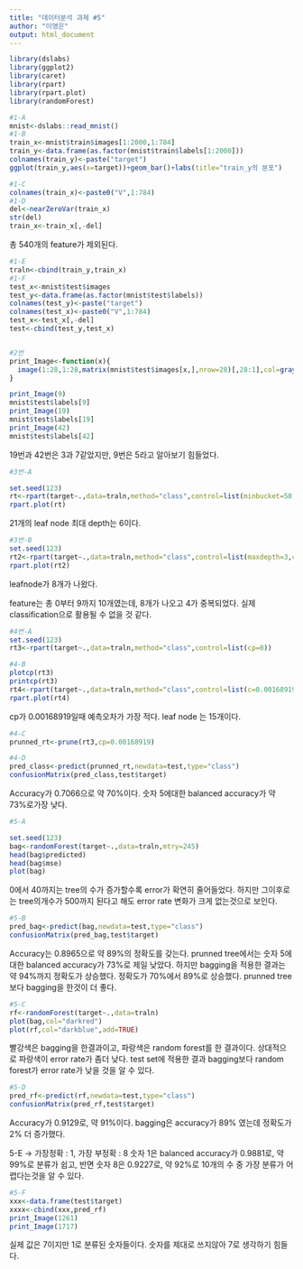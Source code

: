 ```yaml
---
title: "데이터분석 과제 #5"
author: "이영은"
output: html_document
---
```


```r
library(dslabs)
library(ggplot2)
library(caret)
library(rpart)
library(rpart.plot)
library(randomForest)

#1-A
mnist<-dslabs::read_mnist()
#1-B
train_x<-mnist$train$images[1:2000,1:784]
train_y<-data.frame(as.factor(mnist$train$labels[1:2000]))
colnames(train_y)<-paste("target")
ggplot(train_y,aes(x=target))+geom_bar()+labs(title="train_y의 분포")
```

```r
#1-C
colnames(train_x)<-paste0("V",1:784)
#1-D
del<-nearZeroVar(train_x)
str(del)
train_x<-train_x[,-del]
```

총 540개의 feature가 제외된다.

```r
#1-E
traln<-cbind(train_y,train_x)
#1-F
test_x<-mnist$test$images
test_y<-data.frame(as.factor(mnist$test$labels))
colnames(test_y)<-paste("target")
colnames(test_x)<-paste0("V",1:784)
test_x<-test_x[,-del]
test<-cbind(test_y,test_x)


#2번
print_Image<-function(x){
  image(1:28,1:28,matrix(mnist$test$images[x,],nrow=28)[,28:1],col=gray(seq(0,1,0.05)),xlab="",ylab="")
}

print_Image(9)
mnist$test$labels[9]
print_Image(19)
mnist$test$labels[19]
print_Image(42)
mnist$test$labels[42]
```

19번과 42번은 3과 7같았지만, 9번은 5라고 알아보기 힘들었다.

```r
#3번-A

set.seed(123)
rt<-rpart(target~.,data=traln,method="class",control=list(minbucket=50,cp=0))
rpart.plot(rt)
```

21개의 leaf node
최대 depth는 6이다.

```r
#3번-B
set.seed(123)
rt2<-rpart(target~.,data=traln,method="class",control=list(maxdepth=3,cp=0))
rpart.plot(rt2)
```

leafnode가 8개가 나왔다.

feature는 총 0부터 9까지 10개였는데, 8개가 나오고 4가 중복되었다.
실제 classification으로 활용될 수 없을 것 같다.

```r
#4번-A
set.seed(123)
rt3<-rpart(target~.,data=traln,method="class",control=list(cp=0))

#4-B
plotcp(rt3)
printcp(rt3)
rt4<-rpart(target~.,data=traln,method="class",control=list(c=0.00168919))
rpart.plot(rt4)
```

cp가 0.00168919일때 예측오차가 가장 적다.
leaf node 는 15개이다.

```r
#4-C
prunned_rt<-prune(rt3,cp=0.00168919)

#4-D
pred_class<-predict(prunned_rt,newdata=test,type="class")
confusionMatrix(pred_class,test$target)
```

Accuracy가 0.7066으로 약 70%이다.
숫자 5에대한 balanced accuracy가 약 73%로가장 낮다.

```r
#5-A

set.seed(123)
bag<-randomForest(target~.,data=traln,mtry=245)
head(bag$predicted)
head(bag$mse)
plot(bag)
```

0에서 40까지는 tree의 수가 증가할수록 error가 확연히 줄어들었다.
하지만 그이후로는 tree의개수가 500까지 된다고 해도 error rate 변화가 크게 없는것으로 보인다.


```r
#5-B
pred_bag<-predict(bag,newdata=test,type="class")
confusionMatrix(pred_bag,test$target)
```

Accuracy는 0.8965으로 약 89%의 정확도를 갖는다.
prunned tree에서는 숫자 5에대한 balanced accuracy가 73%로 제일 낮았다.
하지만 bagging을 적용한 결과는 약 94%까지 정확도가 상승했다.
정확도가 70%에서 89%로 상승했다. 
prunned tree보다 bagging을 한것이 더 좋다.

```r
#5-C
rf<-randomForest(target~.,data=traln)
plot(bag,col="darkred")
plot(rf,col="darkblue",add=TRUE)
```

빨강색은 bagging을 한결과이고, 파랑색은 random forest를 한 결과이다.
상대적으로 파랑색이 error rate가 좀더 낮다.
test set에 적용한 결과 bagging보다 random forest가 error rate가 낮을 것을 알 수 있다.

```r
#5-D
pred_rf<-predict(rf,newdata=test,type="class")
confusionMatrix(pred_rf,test$target)
```

Accuracy가 0.9129로, 약 91%이다.
bagging은 accuracy가 89% 였는데 정확도가 2% 더 증가했다.


5-E -> 가장정확 : 1, 가장 부정확 : 8
숫자 1은 balanced accuracy가 0.9881로, 약 99%로 분류가 쉽고,
반면 숫자 8은 0.9227로, 약 92%로 10개의 수 중 가장 분류가 어렵다는것을 알 수 있다.


```r
#5-F
xxx<-data.frame(test$target)
xxxx<-cbind(xxx,pred_rf)
print_Image(1261)
print_Image(1717)
```

실제 값은 7이지만 1로 분류된 숫자들이다.
숫자를 제대로 쓰지않아 7로 생각하기 힘들다.
